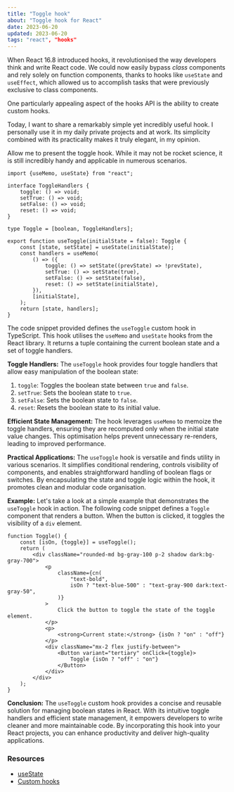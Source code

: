 ```yaml
---
title: "Toggle hook"
about: "Toggle hook for React"
date: 2023-06-20
updated: 2023-06-20
tags: "react", "hooks"
---
```


When React 16.8 introduced hooks, it revolutionised the way developers think and write React code. We could now easily bypass _class_ components and rely solely on function components, thanks to hooks like `useState` and `useEffect`, which allowed us to accomplish tasks that were previously exclusive to class components.

One particularly appealing aspect of the hooks API is the ability to create custom hooks.

Today, I want to share a remarkably simple yet incredibly useful hook. I personally use it in my daily private projects and at work. Its simplicity combined with its practicality makes it truly elegant, in my opinion.

Allow me to present the toggle hook. While it may not be rocket science, it is still incredibly handy and applicable in numerous scenarios.

```tsx
import {useMemo, useState} from "react";

interface ToggleHandlers {
	toggle: () => void;
	setTrue: () => void;
	setFalse: () => void;
	reset: () => void;
}

type Toggle = [boolean, ToggleHandlers];

export function useToggle(initialState = false): Toggle {
	const [state, setState] = useState(initialState);
	const handlers = useMemo(
		() => ({
			toggle: () => setState((prevState) => !prevState),
			setTrue: () => setState(true),
			setFalse: () => setState(false),
			reset: () => setState(initialState),
		}),
		[initialState],
	);
	return [state, handlers];
}
```

The code snippet provided defines the `useToggle` custom hook in TypeScript. This hook utilises the `useMemo` and `useState` hooks from the React library. It returns a tuple containing the current boolean state and a set of toggle handlers.

**Toggle Handlers:**
The `useToggle` hook provides four toggle handlers that allow easy manipulation of the boolean state:

1. `toggle`: Toggles the boolean state between `true` and `false`.
2. `setTrue`: Sets the boolean state to `true`.
3. `setFalse`: Sets the boolean state to `false`.
4. `reset`: Resets the boolean state to its initial value.

**Efficient State Management:**
The hook leverages `useMemo` to memoize the toggle handlers, ensuring they are recomputed only when the initial state value changes. This optimisation helps prevent unnecessary re-renders, leading to improved performance.

**Practical Applications:**
The `useToggle` hook is versatile and finds utility in various scenarios. It simplifies conditional rendering, controls visibility of components, and enables straightforward handling of boolean flags or switches. By encapsulating the state and toggle logic within the hook, it promotes clean and modular code organisation.

**Example:**
Let's take a look at a simple example that demonstrates the `useToggle` hook in action. The following code snippet defines a `Toggle` component that renders a button. When the button is clicked, it toggles the visibility of a `div` element.

```tsx
function Toggle() {
	const [isOn, {toggle}] = useToggle();
	return (
		<div className="rounded-md bg-gray-100 p-2 shadow dark:bg-gray-700">
			<p
				className={cn(
					"text-bold",
					isOn ? "text-blue-500" : "text-gray-900 dark:text-gray-50",
				)}
			>
				Click the button to toggle the state of the toggle element.
			</p>
			<p>
				<strong>Current state:</strong> {isOn ? "on" : "off"}
			</p>
			<div className="mx-2 flex justify-between">
				<Button variant="tertiary" onClick={toggle}>
					Toggle {isOn ? "off" : "on"}
				</Button>
			</div>
		</div>
	);
}
```

**Conclusion:**
The `useToggle` custom hook provides a concise and reusable solution for managing boolean states in React. With its intuitive toggle handlers and efficient state management, it empowers developers to write cleaner and more maintainable code. By incorporating this hook into your React projects, you can enhance productivity and deliver high-quality applications.

### Resources

- [useState](https://react.dev/reference/react/useState)
- [Custom hooks](https://react.dev/learn/reusing-logic-with-custom-hooks)
